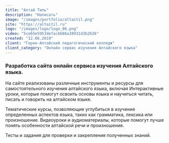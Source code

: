 ```yaml
---
title: "Алтай Тиль"
description: "Написать"
image: "/images/portfolio/altaitil.png"
site: "https://altaitil.ru"
logo: "/images/logo/logo_06.png"
video: "5ce65e5953defacb686a38931d3b2636"
created: "12.06.2019"
client: "Горно-Алтайский педагогический колледж"
client_category: "Онлайн сервис изучения Алтайского языка"
---
```


### Разработка сайта онлайн сервиса изучения Алтайского языка.

На сайте реализованы различные инструменты и ресурсы для самостоятельного изучения алтайского языка, включая Интерактивные уроки, которые помогут освоить основы языка и научиться читать, писать и говорить на алтайском языке.

Тематические курсы, позволяющие углубиться в изучение определенных аспектов языка, таких как грамматика, лексика или произношение.
Видеоуроки и аудиоматериалы, которые помогут лучше понять особенности алтайской речи и произношения.

Тесты и задания для проверки и закрепления полученных знаний.

